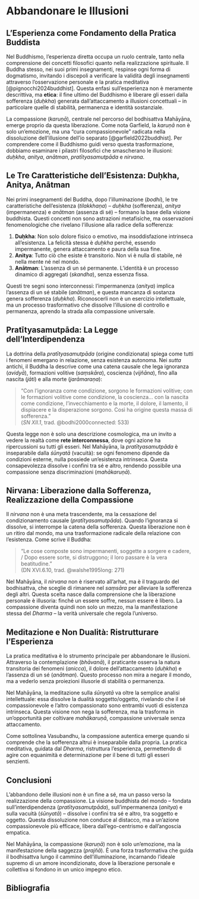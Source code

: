 # Abbandonare le Illusioni {#sec-illusioni}

## L’Esperienza come Fondamento della Pratica Buddista

Nel Buddhismo, l’esperienza diretta occupa un ruolo centrale, tanto nella comprensione dei concetti filosofici quanto nella realizzazione spirituale. Il Buddha stesso, nei suoi primi insegnamenti, respinse ogni forma di dogmatismo, invitando i discepoli a verificare la validità degli insegnamenti attraverso l’osservazione personale e la pratica meditativa [@pignocchi2024buddhist]. Questa enfasi sull’esperienza non è meramente descrittiva, ma **etica**: il fine ultimo del Buddhismo è liberare gli esseri dalla sofferenza (*duḥkha*) generata dall’attaccamento a illusioni concettuali – in particolare quelle di stabilità, permanenza e identità sostanziale.

La compassione (*karuṇā*), centrale nel percorso del bodhisattva Mahāyāna, emerge proprio da questa liberazione. Come nota Garfield, la *karuṇā* non è solo un’emozione, ma una "cura compassionevole" radicata nella dissoluzione dell’illusione dell’io separato [@garfield2022buddhist]. Per comprendere come il Buddhismo guidi verso questa trasformazione, dobbiamo esaminare i pilastri filosofici che smascherano le illusioni: *duḥkha*, *anitya*, *anātman*, *pratītyasamutpāda* e *nirvana*.

## Le Tre Caratteristiche dell’Esistenza: Duḥkha, Anitya, Anātman

Nei primi insegnamenti del Buddha, dopo l’illuminazione (*bodhi*), le tre caratteristiche dell’esistenza (*tilakkhaṇa*) – *duḥkha* (sofferenza), *anitya* (impermanenza) e *anātman* (assenza di sé) – formano la base della visione buddhista. Questi concetti non sono astrazioni metafisiche, ma osservazioni fenomenologiche che rivelano l’illusione alla radice della sofferenza:

1. **Duḥkha**: Non solo dolore fisico o emotivo, ma insoddisfazione intrinseca all’esistenza. La felicità stessa è *duḥkha* perché, essendo impermanente, genera attaccamento e paura della sua fine.  
2. **Anitya**: Tutto ciò che esiste è transitorio. Non vi è nulla di stabile, né nella mente né nel mondo.  
3. **Anātman**: L’assenza di un sé permanente. L’identità è un processo dinamico di aggregati (*skandha*), senza essenza fissa.  

Questi tre segni sono interconnessi: l’impermanenza (*anitya*) implica l’assenza di un sé stabile (*anātman*), e questa mancanza di sostanza genera sofferenza (*duḥkha*). Riconoscerli non è un esercizio intellettuale, ma un processo trasformativo che dissolve l’illusione di controllo e permanenza, aprendo la strada alla compassione universale.

## Pratītyasamutpāda: La Legge dell’Interdipendenza

La dottrina della *pratītyasamutpāda* (origine condizionata) spiega come tutti i fenomeni emergano in relazione, senza esistenza autonoma. Nei *sutta* antichi, il Buddha la descrive come una catena causale che lega ignoranza (*avidyā*), formazioni volitive (*saṃskāra*), coscienza (*vijñāna*), fino alla nascita (*jāti*) e alla morte (*jarāmaraṇa*):

> "Con l’ignoranza come condizione, sorgono le formazioni volitive; con le formazioni volitive come condizione, la coscienza... con la nascita come condizione, l’invecchiamento e la morte, il dolore, il lamento, il dispiacere e la disperazione sorgono. Così ha origine questa massa di sofferenza."  
> (*SN XII.1*, trad. @bodhi2000connected: 533)

Questa legge non è solo una descrizione cosmologica, ma un invito a vedere la realtà come **rete interconnessa**, dove ogni azione ha ripercussioni su tutti gli esseri. Nel Mahāyāna, la *pratītyasamutpāda* è inseparabile dalla *śūnyatā* (vacuità): se ogni fenomeno dipende da condizioni esterne, nulla possiede un’esistenza intrinseca. Questa consapevolezza dissolve i confini tra sé e altro, rendendo possibile una compassione senza discriminazioni (*mahākaruṇā*).

## Nirvana: Liberazione dalla Sofferenza, Realizzazione della Compassione

Il *nirvana* non è una meta trascendente, ma la cessazione del condizionamento causale (*pratītyasamutpāda*). Quando l’ignoranza si dissolve, si interrompe la catena della sofferenza. Questa liberazione non è un ritiro dal mondo, ma una trasformazione radicale della relazione con l’esistenza. Come scrive il Buddha:

> "Le cose composte sono impermanenti, soggette a sorgere e cadere, / Dopo essere sorte, si distruggono; il loro passare è la vera beatitudine."  
> (DN XVI.6.10, trad. @walshe1995long: 271)

Nel Mahāyāna, il *nirvana* non è riservato all’arhat, ma è il traguardo del bodhisattva, che sceglie di rimanere nel *saṃsāra* per alleviare la sofferenza degli altri. Questa scelta nasce dalla comprensione che la liberazione personale è illusoria: finché un essere soffre, nessun essere è libero. La compassione diventa quindi non solo un mezzo, ma la manifestazione stessa del *Dharma* – la verità universale che regola l’universo.

## Meditazione e Non Dualità: Ristrutturare l’Esperienza

La pratica meditativa è lo strumento principale per abbandonare le illusioni. Attraverso la contemplazione (*bhāvanā*), il praticante osserva la natura transitoria dei fenomeni (*anicca*), il dolore dell’attaccamento (*duḥkha*) e l’assenza di un sé (*anātman*). Questo processo non mira a negare il mondo, ma a vederlo senza proiezioni illusorie di stabilità o permanenza.

Nel Mahāyāna, la meditazione sulla *śūnyatā* va oltre la semplice analisi intellettuale: essa dissolve la dualità soggetto/oggetto, rivelando che il sé compassionevole e l’altro compassionato sono entrambi vuoti di esistenza intrinseca. Questa visione non nega la sofferenza, ma la trasforma in un’opportunità per coltivare *mahākaruṇā*, compassione universale senza attaccamento.

Come sottolinea Vasubandhu, la compassione autentica emerge quando si comprende che la sofferenza altrui è inseparabile dalla propria. La pratica meditativa, guidata dal *Dharma*, ristruttura l’esperienza, permettendo di agire con equanimità e determinazione per il bene di tutti gli esseri senzienti.

## Conclusioni

L’abbandono delle illusioni non è un fine a sé, ma un passo verso la realizzazione della compassione. La visione buddhista del mondo – fondata sull’interdipendenza (*pratītyasamutpāda*), sull’impermanenza (*anitya*) e sulla vacuità (*śūnyatā*) – dissolve i confini tra sé e altro, tra soggetto e oggetto. Questa dissoluzione non conduce al distacco, ma a un’azione compassionevole più efficace, libera dall’ego-centrismo e dall’angoscia empatica.

Nel Mahāyāna, la compassione (*karuṇā*) non è solo un’emozione, ma la manifestazione della saggezza (*prajñā*). È una forza trasformativa che guida il bodhisattva lungo il cammino dell’illuminazione, incarnando l’ideale supremo di un amore incondizionato, dove la liberazione personale e collettiva si fondono in un unico impegno etico.

## Bibliografia {.unnumbered}
